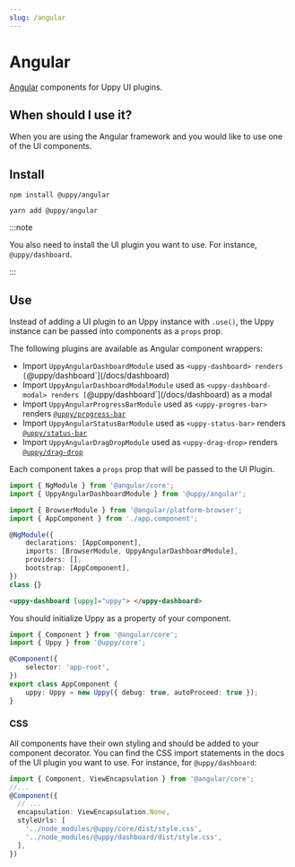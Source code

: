 ```yaml
---
slug: /angular
---
```



# Angular

[Angular][] components for Uppy UI plugins.

## When should I use it?

When you are using the Angular framework and you would like to use one of the UI
components.

## Install

<Tabs>
  <TabItem value="npm" label="NPM" default>

```shell
npm install @uppy/angular
```

  </TabItem>

  <TabItem value="yarn" label="Yarn">

```shell
yarn add @uppy/angular
```

  </TabItem>
</Tabs>

:::note

You also need to install the UI plugin you want to use. For instance,
`@uppy/dashboard`.

:::

## Use

Instead of adding a UI plugin to an Uppy instance with `.use()`, the Uppy
instance can be passed into components as a `props` prop.

The following plugins are available as Angular component wrappers:

- Import `UppyAngularDashboardModule` used as
  `<uppy-dashboard> renders [`@uppy/dashboard`](/docs/dashboard)
- Import `UppyAngularDashboardModalModule` used as
  `<uppy-dashboard-modal> renders [`@uppy/dashboard`](/docs/dashboard) as a
  modal
- Import `UppyAngularProgressBarModule` used as `<uppy-progres-bar>` renders
  [`@uppy/progress-bar`](/docs/progress-bar)
- Import `UppyAngularStatusBarModule` used as `<uppy-status-bar>` renders
  [`@uppy/status-bar`](/docs/status-bar)
- Import `UppyAngularDragDropModule` used as `<uppy-drag-drop>` renders
  [`@uppy/drag-drop`](/docs/drag-drop)

Each component takes a `props` prop that will be passed to the UI Plugin.

```typescript title="app.module.ts" showLineNumbers
import { NgModule } from '@angular/core';
import { UppyAngularDashboardModule } from '@uppy/angular';

import { BrowserModule } from '@angular/platform-browser';
import { AppComponent } from './app.component';

@NgModule({
	declarations: [AppComponent],
	imports: [BrowserModule, UppyAngularDashboardModule],
	providers: [],
	bootstrap: [AppComponent],
})
class {}
```

```html title="app.component.html" showLineNumbers
<uppy-dashboard [uppy]="uppy"> </uppy-dashboard>
```

You should initialize Uppy as a property of your component.

```typescript title="app.component.ts" showLineNumbers
import { Component } from '@angular/core';
import { Uppy } from '@uppy/core';

@Component({
	selector: 'app-root',
})
export class AppComponent {
	uppy: Uppy = new Uppy({ debug: true, autoProceed: true });
}
```

### CSS

All components have their own styling and should be added to your component
decorator. You can find the CSS import statements in the docs of the UI plugin
you want to use. For instance, for `@uppy/dashboard`:

```typescript
import { Component, ViewEncapsulation } from '@angular/core';
//...
@Component({
  // ...
  encapsulation: ViewEncapsulation.None,
  styleUrls: [
    '../node_modules/@uppy/core/dist/style.css',
    '../node_modules/@uppy/dashboard/dist/style.css',
  ],
})
```

[angular]: https://angular.io
